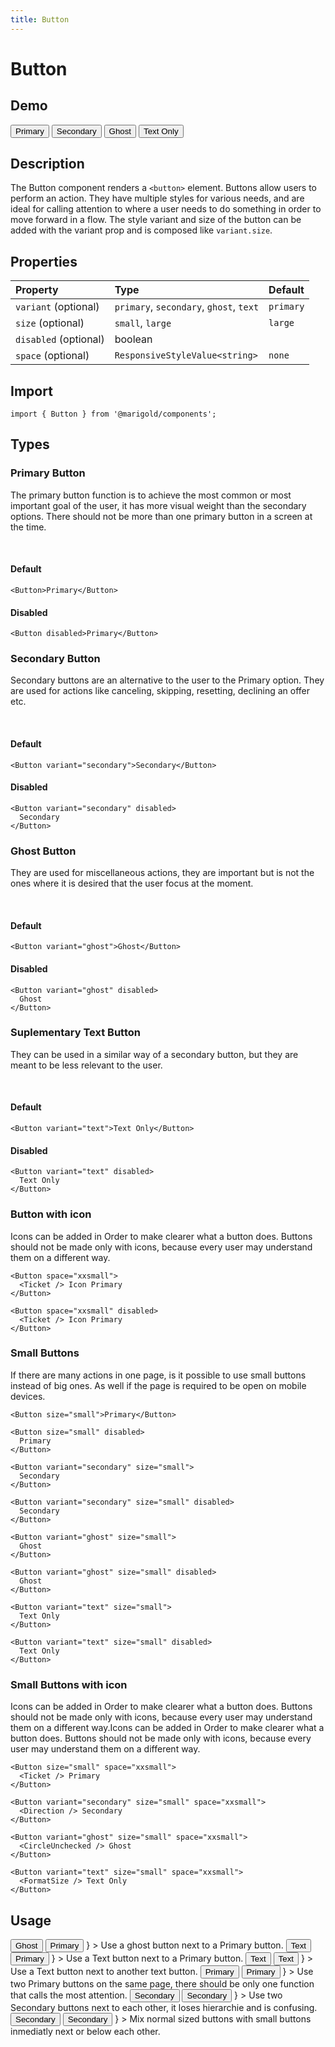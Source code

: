 ```yaml
---
title: Button
---
```



# Button

## Demo

<MarigoldTheme>
  <ActionGroup space="small">
    <Button>Primary</Button>
    <Button variant="secondary">Secondary</Button>
    <Button variant="ghost">Ghost</Button>
    <Button variant="text">Text Only</Button>
  </ActionGroup>
</MarigoldTheme>

## Description

The Button component renders a `<button>` element.
Buttons allow users to perform an action.
They have multiple styles for various needs, and are ideal for calling attention to where a user needs to do something in order to move forward in a flow.
The style variant and size of the button can be added with the variant prop and is composed like `variant.size`.

## Properties

| Property              | Type                                    | Default   |
| :-------------------- | :-------------------------------------- | :-------- |
| `variant` (optional)  | `primary`, `secondary`, `ghost`, `text` | `primary` |
| `size` (optional)     | `small`, `large`                        | `large`   |
| `disabled` (optional) | boolean                                 |           |
| `space` (optional)    | `ResponsiveStyleValue<string>`          | `none`    |

## Import

```tsx onlyCode
import { Button } from '@marigold/components';
```

## Types

### Primary Button

The primary button function is to achieve the most common or most important goal of the user, it has more visual weight than the secondary options. There should not be more than one primary button in a screen at the time.

<br />

#### Default

```tsx expandCode
<Button>Primary</Button>
```

#### Disabled

```tsx
<Button disabled>Primary</Button>
```

### Secondary Button

Secondary buttons are an alternative to the user to the Primary option. They are used for actions like canceling, skipping, resetting, declining an offer etc.

<br />

#### Default

```tsx
<Button variant="secondary">Secondary</Button>
```

#### Disabled

```tsx
<Button variant="secondary" disabled>
  Secondary
</Button>
```

### Ghost Button

They are used for miscellaneous actions, they are important but is not the ones where it is desired that the user focus at the moment.

<br />

#### Default

```tsx
<Button variant="ghost">Ghost</Button>
```

#### Disabled

```tsx
<Button variant="ghost" disabled>
  Ghost
</Button>
```

### Suplementary Text Button

They can be used in a similar way of a secondary button, but they are meant to be less relevant to the user.

<br />

#### Default

```tsx
<Button variant="text">Text Only</Button>
```

#### Disabled

```tsx
<Button variant="text" disabled>
  Text Only
</Button>
```

### Button with icon

Icons can be added in Order to make clearer what a button does. Buttons should not be made only with icons, because every user may understand them on a different way.

```tsx
<Button space="xxsmall">
  <Ticket /> Icon Primary
</Button>
```

```tsx
<Button space="xxsmall" disabled>
  <Ticket /> Icon Primary
</Button>
```

### Small Buttons

If there are many actions in one page, is it possible to use small buttons instead of big ones. As well if the page is required to be open on mobile devices.

```tsx
<Button size="small">Primary</Button>
```

```tsx
<Button size="small" disabled>
  Primary
</Button>
```

```tsx
<Button variant="secondary" size="small">
  Secondary
</Button>
```

```tsx
<Button variant="secondary" size="small" disabled>
  Secondary
</Button>
```

```tsx
<Button variant="ghost" size="small">
  Ghost
</Button>
```

```tsx
<Button variant="ghost" size="small" disabled>
  Ghost
</Button>
```

```tsx
<Button variant="text" size="small">
  Text Only
</Button>
```

```tsx
<Button variant="text" size="small" disabled>
  Text Only
</Button>
```

### Small Buttons with icon

Icons can be added in Order to make clearer what a button does. Buttons should not be made only with icons, because every user may understand them on a different way.Icons can be added in Order to make clearer what a button does. Buttons should not be made only with icons, because every user may understand them on a different way.

```tsx
<Button size="small" space="xxsmall">
  <Ticket /> Primary
</Button>
```

```tsx
<Button variant="secondary" size="small" space="xxsmall">
  <Direction /> Secondary
</Button>
```

```tsx
<Button variant="ghost" size="small" space="xxsmall">
  <CircleUnchecked /> Ghost
</Button>
```

```tsx
<Button variant="text" size="small" space="xxsmall">
  <FormatSize /> Text Only
</Button>
```

## Usage

<Stack space="small">
  <Box
    display="grid"
    css={{
      gridGap: 'small',
      gridTemplateColumns: 'repeat(auto-fit, minmax(min(500px, 100%), 1fr))',
    }}
  >
    <DoAndDont
      preview={
        <ActionGroup space="small">
          <Button variant="ghost">Ghost</Button>
          <Button>Primary</Button>
        </ActionGroup>
      }
    >
      Use a ghost button next to a Primary button.
    </DoAndDont>
    <DoAndDont
      preview={
        <ActionGroup space="small">
          <Button variant="text">Text</Button>
          <Button>Primary</Button>
        </ActionGroup>
      }
    >
      Use a Text button next to a Primary button.
    </DoAndDont>
    <DoAndDont
      preview={
        <ActionGroup space="small">
          <Button variant="text">Text</Button>
          <Button variant="text">Text</Button>
        </ActionGroup>
      }
    >
      Use a Text button next to another text button.
    </DoAndDont>
    <DoAndDont
      dont
      preview={
        <ActionGroup space="small">
          <Button>Primary</Button>
          <Button>Primary</Button>
        </ActionGroup>
      }
    >
      Use two Primary buttons on the same page, there should be only one
      function that calls the most attention.
    </DoAndDont>
    <DoAndDont
      dont
      preview={
        <ActionGroup space="small">
          <Button variant="secondary">Secondary</Button>
          <Button variant="secondary">Secondary</Button>
        </ActionGroup>
      }
    >
      Use two Secondary buttons next to each other, it loses hierarchie and is
      confusing.
    </DoAndDont>
    <DoAndDont
      dont
      preview={
        <ActionGroup space="small">
          <Button variant="secondary">Secondary</Button>
          <Button variant="secondary" size="small">
            Secondary
          </Button>
        </ActionGroup>
      }
    >
      Mix normal sized buttons with small buttons inmediatly next or below each
      other.
    </DoAndDont>
  </Box>
</Stack>

